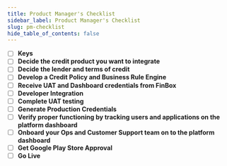 ```yaml
---
title: Product Manager's Checklist
sidebar_label: Product Manager's Checklist
slug: pm-checklist
hide_table_of_contents: false
---
```



* [ ] **Keys** 
* [ ] **Decide the credit product you want to integrate**
* [ ] **Decide the lender and terms of credit**
* [ ] **Develop a Credit Policy and Business Rule Engine**
* [ ] **Receive UAT and Dashboard credentials from FinBox**
* [ ] **Developer Integration**
* [ ] **Complete UAT testing**
* [ ] **Generate Production Credentials**
* [ ] **Verify proper functioning by tracking users and applications on the platform dashboard**
* [ ] **Onboard your Ops and Customer Support team on to the platform dashboard**
* [ ] **Get Google Play Store Approval**
* [ ] **Go Live**

